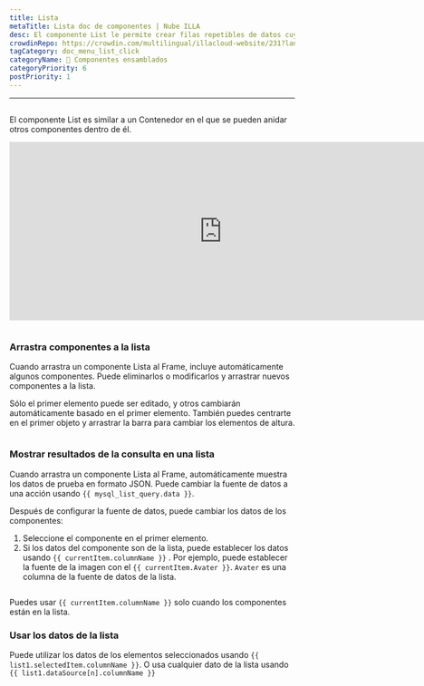 ```yaml
---
title: Lista
metaTitle: Lista doc de componentes | Nube ILLA
desc: El componente List le permite crear filas repetibles de datos cuya apariencia está definida por usted.
crowdinRepo: https://crowdin.com/multilingual/illacloud-website/231?languages=es&filter=basic&value=0
tagCategory: doc_menu_list_click
categoryName: 🧬 Componentes ensamblados
categoryPriority: 6
postPriority: 1
---
```


* * *

## <h2 hidden>Lista</h2>

El componente List es similar a un Contenedor en el que se pueden anidar otros componentes dentro de él.

<iframe width="750" height="315" src="https://www.youtube.com/embed/5rtzkJxEe5o" title="How to use List Component in ILLA Cloud? ILLA Tutorial." frameborder="0" allow="accelerometer; autoplay; clipboard-write; encrypted-media; gyroscope; picture-in-picture; web-share" allowfullscreen></iframe>

<img
  src='https://cdn.illacloud.com/official-website/img/docs/assemble/list.png'
  alt=""
/>

### Arrastra componentes a la lista

Cuando arrastra un componente Lista al Frame, incluye automáticamente algunos componentes. Puede eliminarlos o modificarlos y arrastrar nuevos componentes a la lista. 

Sólo el primer elemento puede ser editado, y otros cambiarán automáticamente basado en el primer elemento. También puedes centrarte en el primer objeto y arrastrar la barra para cambiar los elementos de altura.

<img
  src='https://cdn.illacloud.com/official-website/img/docs/assemble/list1.png'
  alt=""
/>

### Mostrar resultados de la consulta en una lista

Cuando arrastra un componente Lista al Frame, automáticamente muestra los datos de prueba en formato JSON. Puede cambiar la fuente de datos a una acción usando `{{ mysql_list_query.data }}`. 

Después de configurar la fuente de datos, puede cambiar los datos de los componentes:

1.  Seleccione el componente en el primer elemento. 
2.  Si los datos del componente son de la lista, puede establecer los datos usando `{{ currentItem.columnName }}` . Por ejemplo, puede establecer la fuente de la imagen con el `{{ currentItem.Avater }}`. `Avater` es una columna de la fuente de datos de la lista.

<img
  src='https://cdn.illacloud.com/official-website/img/docs/assemble/list2.png'
  alt=""
/>

Puedes usar `{{ currentItem.columnName }}` solo cuando los componentes están en la lista. 

### Usar los datos de la lista

Puede utilizar los datos de los elementos seleccionados usando `{{ list1.selectedItem.columnName }}`. O usa cualquier dato de la lista usando `{{ list1.dataSource[n].columnName }}`

<img
  src='https://cdn.illacloud.com/official-website/img/docs/assemble/list3.png'
  alt=""
/>

